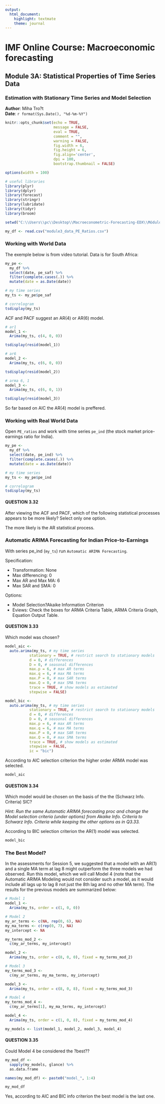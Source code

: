 ```yaml
---
output: 
  html_document: 
    highlight: textmate
    theme: journal
---
```


# IMF Online Course: Macroeconomic forecasting
## Module 3A: Statistical Properties of Time Series Data
### Estimation with Stationary Time Series and Model Selection

**Author**: Miha Tro?t   
**Date**: `r format(Sys.Date(), "%d-%m-%Y")`

```r

knitr::opts_chunk$set(echo = TRUE, 
                      message = FALSE, 
                      eval = TRUE, 
                      comment = "", 
                      warning = FALSE,
                      fig.width = 6, 
                      fig.height = 6,
                      fig.align='center',
                      dpi = 100,
                      bootstrap.thumbnail = FALSE)

options(width = 100)

```

```r

# useful libraries
library(plyr)
library(dplyr)
library(forecast)
library(stringr)
library(lubridate)
library(tidyr)
library(broom)

```

```r

setwd("C:\\Users\\pc\\Desktop\\Macroeconometric-Forecasting-EDX\\Módulo 3a - Statistical properties of time series\\Arquivos csv's")

my_df <- read.csv("module3_data_PE_Ratios.csv")

```

### Working with World Data

The exemple below is from video tutorial. Data is for South Africa:

```r

my_pe <- 
  my_df %>% 
  select(date, pe_saf) %>% 
  filter(complete.cases(.)) %>% 
  mutate(date = as.Date(date))

# my time series
my_ts <- my_pe$pe_saf

# correlogram
tsdisplay(my_ts)

```

ACF and PACF suggest an AR(4) or AR(6) model. 

```r

# ar1
model_1 <- 
  Arima(my_ts, c(4, 0, 0))

tsdisplay(resid(model_1))

# ar6
model_2 <-
  Arima(my_ts, c(6, 0, 0))

tsdisplay(resid(model_2))

# arma 6, 1
model_3 <-
  Arima(my_ts, c(6, 0, 1))

tsdisplay(resid(model_3))

```

So far based on AIC the AR(4) model is preffered.

### Working with Real World Data

Open ```PE_ratios``` and work with time series ```pe_ind``` (the stock market price-earnings ratio for India).

```r

my_pe <- 
  my_df %>% 
  select(date, pe_ind) %>% 
  filter(complete.cases(.)) %>% 
  mutate(date = as.Date(date))

# my time series
my_ts <- my_pe$pe_ind

# correlogram
tsdisplay(my_ts)

```

#### QUESTION 3.32  

After viewing the ACF and PACF, which of the following statistical processes appears to be more likely? Select only one option.

The more likely is the AR statistical process.

### Automatic ARIMA Forecasting for Indian Price-to-Earnings

With series pe_ind (```my_ts```) run ```Automatic ARIMA Forecasting```. 

Specification:

* Transformation: None
* Max differencing: 0
* Max AR and Max MA: 6
* Max SAR and SMA: 0

Options:

* Model Selection?Akaike Information Criterion
* Eviews: Check the boxes for ARMA Criteria Table, ARMA Criteria Graph, Equation Output Table.

#### QUESTION 3.33

Which model was chosen?

```r

model_aic <-
  auto.arima(my_ts, # my time series 
           stationary = TRUE, # restrict search to stationary models
           d = 0, # differences
           D = 0, # seasonal differences
           max.p = 6, # max AR terms
           max.q = 6, # max MA terms
           max.P = 0, # max SAR terms
           max.Q = 0, # max SMA terms
           trace = TRUE, # show models as estimated
           stepwise = FALSE) 

model_bic <-
  auto.arima(my_ts, # my time series 
           stationary = TRUE, # restrict search to stationary models
           d = 0, # differences
           D = 0, # seasonal differences
           max.p = 6, # max AR terms
           max.q = 6, # max MA terms
           max.P = 0, # max SAR terms
           max.Q = 0, # max SMA terms
           trace = TRUE, # show models as estimated
           stepwise = FALSE,
           ic = "bic") 


```

According to AIC selection criterion the higher order ARMA model was selected.

```r
model_aic
```

#### QUESTION 3.34

Which model would be chosen on the basis of the the (Schwarz Info. Criteria) SIC?

_Hint: Run the same Automatic ARIMA forecasting proc and change the Model selection criteria (under options) from Akaike Info. Criteria to Schwarz Info. Criteria while keeping the other options as in Q3.33._

According to BIC selection criterion the AR(1) model was selected.

```r
model_bic
```

### The Best Model?

In the assessments for Session 5, we suggested that a model with an AR(1) and a single MA term at lag 8 might outperform the three models we had observed. Run this model, which we will call Model 4 (note that the Automatic ARIMA Modeling would not consider such a model, as it would include all lags up to lag 8 not just the 8th lag and no other MA term). The results for the previous models are summarized below:

```r

# Model 1
model_1 <- 
  Arima(my_ts, order = c(1, 0, 0)) 

# Model 2
my_ar_terms <- c(NA, rep(0, 6), NA)
my_ma_terms <- c(rep(0, 7), NA)
my_intercept <- NA

my_terms_mod_2 <- 
  c(my_ar_terms, my_intercept)

model_2 <- 
  Arima(my_ts, order = c(8, 0, 0), fixed = my_terms_mod_2)

# Model 3 
my_terms_mod_3 <- 
  c(my_ar_terms, my_ma_terms, my_intercept)

model_3 <- 
  Arima(my_ts, order = c(8, 0, 8), fixed = my_terms_mod_3) 

# Model 4 
my_terms_mod_4 <- 
  c(my_ar_terms[1], my_ma_terms, my_intercept)

model_4 <- 
  Arima(my_ts, order = c(1, 0, 8), fixed = my_terms_mod_4) 

my_models <- list(model_1, model_2, model_3, model_4)
```

#### QUESTION 3.35

Could Model 4 be considered the ?best??

```r
my_mod_df <-
  sapply(my_models, glance) %>% 
  as.data.frame

names(my_mod_df) <- paste0("model_", 1:4)

my_mod_df
```

Yes, according to AIC and BIC info criterion the best model is the last one.